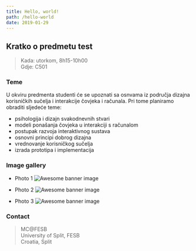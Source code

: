 ```yaml
---
title: Hello, world!
path: /hello-world
date: 2019-01-29
---
```


## Kratko o predmetu test

> Kada: utorkom, 8h15-10h00 <br/>
> Gdje: C501

### Teme

U okviru predmenta studenti će se upoznati sa osnvama iz područja dizajna korisničkih sučelja i interakcije čovjeka i računala. Pri tome planiramo obraditi sljedeće teme:

- psihologija i dizajn svakodnevnih stvari
- modeli ponašanja čovjeka u interakciji s računalom
- postupak razvoja interaktivnog sustava
- osnovni principi dobrog dizajna
- vrednovanje korisničkog sučelja
- izrada prototipa i implementacija

### Image gallery

- Photo 1
  ![Awesome banner image](../images/willian-justen-de-vasconcellos-7jwHx5q7WeA-unsplash.jpg)

- Photo 2
  ![Awesome banner image](../images/kevin-mueller-JoGSRrSrxc4-unsplash.jpg)

- Photo 3
  ![Awesome banner image](../images/pourya-sharifi-gnmEoM7W9hY-unsplash.jpg)

### Contact

> MC@FESB <br/>
> University of Split, FESB <br/>
> Croatia, Split
